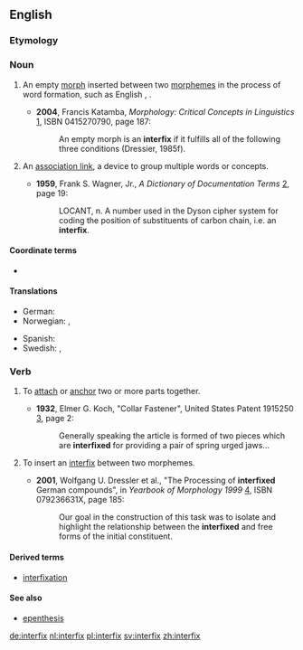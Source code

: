 ==English==

===Etymology===
{{prefix|inter|fix}}

===Noun===
{{wikipedia}}
{{en-noun|interfixes}}

# {{morphology}} An empty [[morph]] inserted between two [[morphemes]] in the process of word formation, such as English {{term|-o-|lang=en}}, {{term|-i-|lang=en}}.
#*'''2004''', Francis Katamba, ''Morphology: Critical Concepts in Linguistics'' [http://books.google.com/books?id=QBsKpjIh3J8C], ISBN 0415270790, page 187:
#*:An empty morph is an '''interfix''' if it fulfills all of the following three conditions (Dressier, 1985f).
# {{computing|information retrieval|dated}} An [[association link]], a device to group multiple words or concepts.
#*'''1959''', Frank S. Wagner, Jr., ''A Dictionary of Documentation Terms'' [http://books.google.com/books?id=MlgZAAAAMAAJ], page 19:
#*:LOCANT, n. A number used in the Dyson cipher system for coding the position of substituents of carbon chain, i.e. an '''interfix'''.

====Coordinate terms====
*{{affixes}}

====Translations====
{{trans-top|an empty morph inserted between two morphemes}}
* German: {{t+|de|Fugenelement|n}}
* Norwegian: {{t-|no|fugemorfem|n}}, {{t-|no|interfiks|n}}
{{trans-mid}}
* Spanish: {{t|es|interfijo|f}}
* Swedish: {{t-|sv|fogemorfem|n}}, {{t+|sv|interfix|n}}
{{trans-bottom}}

===Verb===
{{en-verb|interfix|es}}

# {{engineering}} To [[attach]] or [[anchor]] two or more parts together.
#*'''1932''', Elmer G. Koch, "Collar Fastener", United States Patent 1915250 [http://www.google.com/patents?id=tpZPAAAAEBAJ], page 2:
#*:Generally speaking the article is formed of two pieces which are '''interfixed''' for providing a pair of spring urged jaws...
# {{morphology}} To insert an [[interfix]] between two morphemes.
#*'''2001''', Wolfgang U. Dressler et al., "The Processing of '''interfixed''' German compounds", in ''Yearbook of Morphology 1999'' [http://books.google.com/books?id=igymN2VyWB8C], ISBN 079236631X, page 185:
#*:Our goal in the construction of this task was to isolate and highlight the relationship between the '''interfixed''' and free forms of the initial constituent. 

====Derived terms====
*[[interfixation]]

====See also====
*[[epenthesis]]

[[de:interfix]]
[[nl:interfix]]
[[pl:interfix]]
[[sv:interfix]]
[[zh:interfix]]